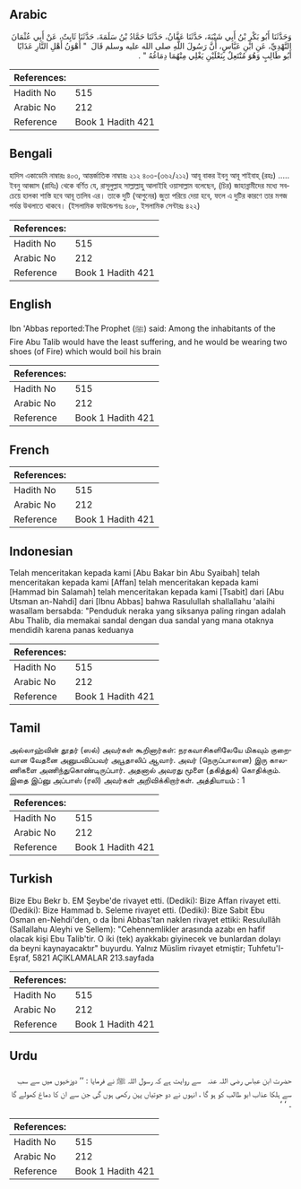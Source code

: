 ## Arabic


<div dir="rtl" lang="ar" style={{fontSize:'larger',backgroundColor:'#f8f9fa',padding:20}}>
وَحَدَّثَنَا أَبُو بَكْرِ بْنُ أَبِي شَيْبَةَ، حَدَّثَنَا عَفَّانُ، حَدَّثَنَا حَمَّادُ بْنُ سَلَمَةَ، حَدَّثَنَا ثَابِتٌ، عَنْ أَبِي عُثْمَانَ النَّهْدِيِّ، عَنِ ابْنِ عَبَّاسٍ، أَنَّ رَسُولَ اللَّهِ صلى الله عليه وسلم قَالَ ‏ "‏ أَهْوَنُ أَهْلِ النَّارِ عَذَابًا أَبُو طَالِبٍ وَهُوَ مُنْتَعِلٌ بِنَعْلَيْنِ يَغْلِي مِنْهُمَا دِمَاغُهُ ‏"‏ ‏.‏
</div>
<div style={{backgroundColor:'#f8f9fa',padding:20, marginBottom: 10}}><table> <thead> <tr> <th>References:</th> <th></th> </tr> </thead> <tbody><tr><td>Hadith No</td><td>515</td></tr><tr><td>Arabic No</td><td>212</td></tr><tr><td>Reference</td><td>Book 1 Hadith 421</td></tr></tbody></table></div>

## Bengali


<div dir="ltr" lang="bn" style={{fontSize:'larger',backgroundColor:'#f8f9fa',padding:20}}>
হাদিস একাডেমি নাম্বারঃ ৪০৩, আন্তর্জাতিক নাম্বারঃ ২১২ ৪০৩-(৩৬২/২১২) আবূ বাকর ইবনু আবূ শাইবাহ্ (রহঃ) ..... ইবনু আব্বাস (রাযিঃ) থেকে বর্ণিত যে, রাসূলুল্লাহ সাল্লাল্লাহু আলাইহি ওয়াসাল্লাম বলেছেন, (চির) জাহান্নামীদের মধ্যে সবচেয়ে হালকা শাস্তি হবে আবূ তালিব এর। তাকে দুটি (আগুনের) জুতা পরিয়ে দেয়া হবে, ফলে এ দুটির কারণে তার মগজ পর্যন্ত উথলাতে থাকবে। (ইসলামিক ফাউন্ডেশনঃ ৪০৮, ইসলামিক সেন্টারঃ ৪২২)
</div>
<div style={{backgroundColor:'#f8f9fa',padding:20, marginBottom: 10}}><table> <thead> <tr> <th>References:</th> <th></th> </tr> </thead> <tbody><tr><td>Hadith No</td><td>515</td></tr><tr><td>Arabic No</td><td>212</td></tr><tr><td>Reference</td><td>Book 1 Hadith 421</td></tr></tbody></table></div>

## English


<div dir="ltr" lang="en" style={{fontSize:'larger',backgroundColor:'#f8f9fa',padding:20}}>
Ibn 'Abbas reported:The Prophet (ﷺ) said: Among the inhabitants of the Fire Abu Talib would have the least suffering, and he would be wearing two shoes (of Fire) which would boil his brain
</div>
<div style={{backgroundColor:'#f8f9fa',padding:20, marginBottom: 10}}><table> <thead> <tr> <th>References:</th> <th></th> </tr> </thead> <tbody><tr><td>Hadith No</td><td>515</td></tr><tr><td>Arabic No</td><td>212</td></tr><tr><td>Reference</td><td>Book 1 Hadith 421</td></tr></tbody></table></div>

## French


<div dir="ltr" lang="fr" style={{fontSize:'larger',backgroundColor:'#f8f9fa',padding:20}}>

</div>
<div style={{backgroundColor:'#f8f9fa',padding:20, marginBottom: 10}}><table> <thead> <tr> <th>References:</th> <th></th> </tr> </thead> <tbody><tr><td>Hadith No</td><td>515</td></tr><tr><td>Arabic No</td><td>212</td></tr><tr><td>Reference</td><td>Book 1 Hadith 421</td></tr></tbody></table></div>

## Indonesian


<div dir="ltr" lang="id" style={{fontSize:'larger',backgroundColor:'#f8f9fa',padding:20}}>
Telah menceritakan kepada kami [Abu Bakar bin Abu Syaibah] telah menceritakan kepada kami [Affan] telah menceritakan kepada kami [Hammad bin Salamah] telah menceritakan kepada kami [Tsabit] dari [Abu Utsman an-Nahdi] dari [Ibnu Abbas] bahwa Rasulullah shallallahu 'alaihi wasallam bersabda: "Penduduk neraka yang siksanya paling ringan adalah Abu Thalib, dia memakai sandal dengan dua sandal yang mana otaknya mendidih karena panas keduanya
</div>
<div style={{backgroundColor:'#f8f9fa',padding:20, marginBottom: 10}}><table> <thead> <tr> <th>References:</th> <th></th> </tr> </thead> <tbody><tr><td>Hadith No</td><td>515</td></tr><tr><td>Arabic No</td><td>212</td></tr><tr><td>Reference</td><td>Book 1 Hadith 421</td></tr></tbody></table></div>

## Tamil


<div dir="ltr" lang="ta" style={{fontSize:'larger',backgroundColor:'#f8f9fa',padding:20}}>
அல்லாஹ்வின் தூதர் (ஸல்) அவர்கள் கூறினார்கள்: நரகவாசிகளிலேயே மிகவும் குறைவான வேதனை அனுபவிப்பவர் அபூதாலிப் ஆவார். அவர் (நெருப்பாலான) இரு காலணிகளை அணிந்துகொண்டிருப்பார். அதனால் அவரது மூளை (தகித்துக்) கொதிக்கும். இதை இப்னு அப்பாஸ் (ரலி) அவர்கள் அறிவிக்கிறார்கள். அத்தியாயம் : 1
</div>
<div style={{backgroundColor:'#f8f9fa',padding:20, marginBottom: 10}}><table> <thead> <tr> <th>References:</th> <th></th> </tr> </thead> <tbody><tr><td>Hadith No</td><td>515</td></tr><tr><td>Arabic No</td><td>212</td></tr><tr><td>Reference</td><td>Book 1 Hadith 421</td></tr></tbody></table></div>

## Turkish


<div dir="ltr" lang="tr" style={{fontSize:'larger',backgroundColor:'#f8f9fa',padding:20}}>
Bize Ebu Bekr b. EM Şeybe'de rivayet etti. (Dediki): Bize Affan rivayet etti. (Dediki): Bize Hammad b. Seleme rivayet etti. (Dediki): Bize Sabit Ebu Osman en-Nehdi'den, o da İbni Abbas'tan naklen rivayet ettiki: Resulullâh (Sallallahu Aleyhi ve Sellem): "Cehennemlikler arasında azabı en hafif olacak kişi Ebu Talib'tir. O iki (tek) ayakkabı giyinecek ve bunlardan dolayı da beyni kaynayacaktır" buyurdu. Yalnız Müslim rivayet etmiştir; Tuhfetu'I-Eşraf, 5821 AÇIKLAMALAR 213.sayfada
</div>
<div style={{backgroundColor:'#f8f9fa',padding:20, marginBottom: 10}}><table> <thead> <tr> <th>References:</th> <th></th> </tr> </thead> <tbody><tr><td>Hadith No</td><td>515</td></tr><tr><td>Arabic No</td><td>212</td></tr><tr><td>Reference</td><td>Book 1 Hadith 421</td></tr></tbody></table></div>

## Urdu


<div dir="rtl" lang="ur" style={{fontSize:'larger',backgroundColor:'#f8f9fa',padding:20}}>
حضرت ابن عباس ‌رضی ‌اللہ ‌عنہ ‌ ‌ سے روایت ہے کہ رسول اللہ ﷺ نے فرمایا : ’’ دوزخیوں میں سے سب سے ہلکا عذاب ابو طالب کو ہو گا ، انہوں نے دو جوتیاں پہن رکھی ہوں گی جن سے ان کا دماغ کھولے گا ۔ ‘ ‘
</div>
<div style={{backgroundColor:'#f8f9fa',padding:20, marginBottom: 10}}><table> <thead> <tr> <th>References:</th> <th></th> </tr> </thead> <tbody><tr><td>Hadith No</td><td>515</td></tr><tr><td>Arabic No</td><td>212</td></tr><tr><td>Reference</td><td>Book 1 Hadith 421</td></tr></tbody></table></div>